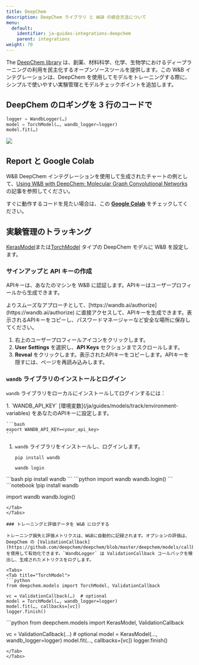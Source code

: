 ```yaml
---
title: DeepChem
description: DeepChem ライブラリ と W&B の統合方法について
menu:
  default:
    identifier: ja-guides-integrations-deepchem
    parent: integrations
weight: 70
---
```


The [DeepChem library](https://github.com/deepchem/deepchem) は、創薬、材料科学、化学、生物学におけるディープラーニングの利用を民主化するオープンソースツールを提供します。この W&B インテグレーションは、DeepChem を使用してモデルをトレーニングする際に、シンプルで使いやすい実験管理とモデルチェックポイントを追加します。

## DeepChem のロギングを 3 行のコードで

```python
logger = WandbLogger(…)
model = TorchModel(…, wandb_logger=logger)
model.fit(…)
```

<Frame>
    <img src="/images/integrations/cd.png"  />
</Frame>

## Report と Google Colab

W&B DeepChem インテグレーションを使用して生成されたチャートの例として、[Using W&B with DeepChem: Molecular Graph Convolutional Networks](https://wandb.ai/kshen/deepchem_graphconv/reports/Using-W-B-with-DeepChem-Molecular-Graph-Convolutional-Networks--Vmlldzo4MzU5MDc?galleryTag=) の記事を参照してください。

すぐに動作するコードを見たい場合は、この [**Google Colab**](https://colab.research.google.com/github/wandb/examples/blob/master/colabs/deepchem/W%26B_x_DeepChem.ipynb) をチェックしてください。

## 実験管理のトラッキング

[KerasModel](https://deepchem.readthedocs.io/en/latest/api_reference/models.html#keras-models)または[TorchModel](https://deepchem.readthedocs.io/en/latest/api_reference/models.html#pytorch-models) タイプの DeepChem モデルに W&B を設定します。

### サインアップと API キーの作成

APIキーは、あなたのマシンを W&B に認証します。APIキーはユーザープロフィールから生成できます。

<Note>
よりスムーズなアプローチとして、[https://wandb.ai/authorize](https://wandb.ai/authorize) に直接アクセスして、APIキーを生成できます。表示されるAPIキーをコピーし、パスワードマネージャーなど安全な場所に保存してください。
</Note>

1. 右上のユーザープロフィールアイコンをクリックします。
1. **User Settings** を選択し、**API Keys** セクションまでスクロールします。
1. **Reveal** をクリックします。表示されたAPIキーをコピーします。APIキーを隠すには、ページを再読み込みします。

### `wandb` ライブラリのインストールとログイン

`wandb` ライブラリをローカルにインストールしてログインするには：

<Tabs>
<Tab title="Command Line">
1. `WANDB_API_KEY` [環境変数](/ja/guides/models/track/environment-variables) をあなたのAPIキーに設定します。

    ```bash
    export WANDB_API_KEY=<your_api_key>
    ```

1. `wandb` ライブラリをインストールし、ログインします。

    ```shell
    pip install wandb

    wandb login
    ```
</Tab>
<Tab title="Python">
```bash
pip install wandb
```
```python
import wandb
wandb.login()
```
</Tab>
<Tab title="Python notebook">
```notebook
!pip install wandb

import wandb
wandb.login()
```
</Tab>
</Tabs>

### トレーニングと評価データを W&B にログする

トレーニング損失と評価メトリクスは、W&Bに自動的に記録されます。オプションの評価は、DeepChem の [ValidationCallback](https://github.com/deepchem/deepchem/blob/master/deepchem/models/callbacks.py) を使用して有効化できます。`WandbLogger` は ValidationCallback コールバックを検出し、生成されたメトリクスをログします。

<Tabs>
<Tab title="TorchModel">
```python
from deepchem.models import TorchModel, ValidationCallback

vc = ValidationCallback(…)  # optional
model = TorchModel(…, wandb_logger=logger)
model.fit(…, callbacks=[vc])
logger.finish()
```
</Tab>
<Tab title="KerasModel">
```python
from deepchem.models import KerasModel, ValidationCallback

vc = ValidationCallback(…)  # optional
model = KerasModel(…, wandb_logger=logger)
model.fit(…, callbacks=[vc])
logger.finish()
```
</Tab>
</Tabs>